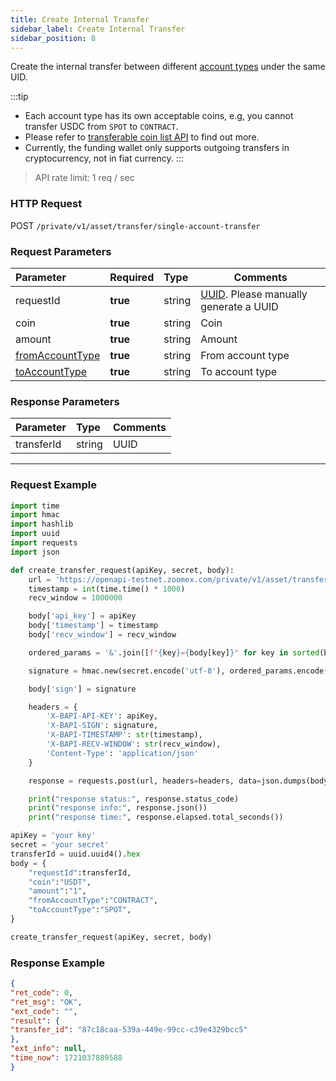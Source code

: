 ```yaml
---
title: Create Internal Transfer
sidebar_label: Create Internal Transfer
sidebar_position: 8
---
```


Create the internal transfer between different [account types](../enum#accounttype) under the same UID.

:::tip
* Each account type has its own acceptable coins, e.g, you cannot transfer USDC from `SPOT` to `CONTRACT`.
* Please refer to [transferable coin list API](transferable-coin#) to find out more.
* Currently, the funding wallet only supports outgoing transfers in cryptocurrency, not in fiat currency.
:::


> API rate limit: 1 req / sec

### HTTP Request
POST `/private/v1/asset/transfer/single-account-transfer`

### Request Parameters
| Parameter | Required | Type | Comments|
|:----- |:-------|:-----|------ |
|requestId |**true** |string |[UUID](https://www.uuidgenerator.net/dev-corner). Please manually generate a UUID |
|coin |**true** |string |Coin |
|amount |**true** |string |Amount |
|[fromAccountType](../enum#accountType) |**true** |string |From account type |
|[toAccountType](../enum#accountType) |**true** |string |To account type |

### Response Parameters
| Parameter | Type | Comments|
|:----- |:-----|----- |
|transferId |string|UUID |


---

### Request Example

```python
import time
import hmac
import hashlib
import uuid
import requests
import json

def create_transfer_request(apiKey, secret, body):
    url = 'https://openapi-testnet.zoomex.com/private/v1/asset/transfer/single-account-transfer'
    timestamp = int(time.time() * 1000)
    recv_window = 1000000

    body['api_key'] = apiKey
    body['timestamp'] = timestamp
    body['recv_window'] = recv_window

    ordered_params = '&'.join([f"{key}={body[key]}" for key in sorted(body.keys())])

    signature = hmac.new(secret.encode('utf-8'), ordered_params.encode('utf-8'), hashlib.sha256).hexdigest()

    body['sign'] = signature

    headers = {
        'X-BAPI-API-KEY': apiKey,
        'X-BAPI-SIGN': signature,
        'X-BAPI-TIMESTAMP': str(timestamp),
        'X-BAPI-RECV-WINDOW': str(recv_window),
        'Content-Type': 'application/json'
    }

    response = requests.post(url, headers=headers, data=json.dumps(body))

    print("response status:", response.status_code)
    print("response info:", response.json())
    print("response time:", response.elapsed.total_seconds())

apiKey = 'your key'
secret = 'your secret'
transferId = uuid.uuid4().hex
body = {
    "requestId":transferId,
    "coin":"USDT",
    "amount":"1",
    "fromAccountType":"CONTRACT",
    "toAccountType":"SPOT",
}

create_transfer_request(apiKey, secret, body)

```

### Response Example

```json
{
"ret_code": 0,
"ret_msg": "OK",
"ext_code": "",
"result": {
"transfer_id": "87c18caa-539a-449e-99cc-c39e4329bcc5"
},
"ext_info": null,
"time_now": 1721037889588
}
```
